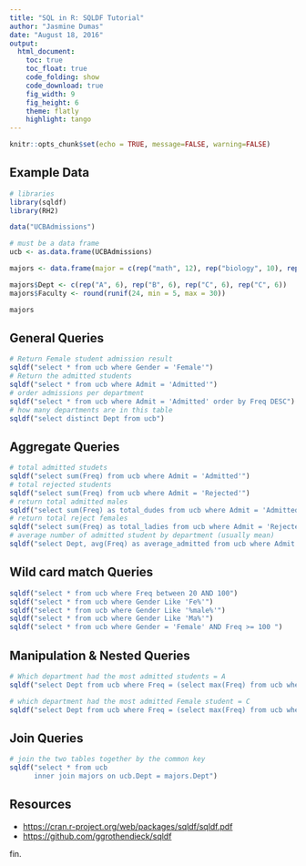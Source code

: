 ---
title: "SQL in R: SQLDF Tutorial"
author: "Jasmine Dumas"
date: "August 18, 2016"
output: 
  html_document:
    toc: true
    toc_float: true
    code_folding: show
    code_download: true
    fig_width: 9
    fig_height: 6
    theme: flatly
    highlight: tango
---

```{r setup, include=FALSE}
knitr::opts_chunk$set(echo = TRUE, message=FALSE, warning=FALSE)

```


## Example Data
```{r, data}
# libraries
library(sqldf)
library(RH2)

data("UCBAdmissions")

# must be a data frame
ucb <- as.data.frame(UCBAdmissions)

majors <- data.frame(major = c(rep("math", 12), rep("biology", 10), rep("engineering", 2)))

majors$Dept <- c(rep("A", 6), rep("B", 6), rep("C", 6), rep("C", 6))
majors$Faculty <- round(runif(24, min = 5, max = 30))

majors

```

## General Queries
```{r, general}
# Return Female student admission result
sqldf("select * from ucb where Gender = 'Female'")
# Return the admitted students
sqldf("select * from ucb where Admit = 'Admitted'")
# order admissions per department
sqldf("select * from ucb where Admit = 'Admitted' order by Freq DESC")
# how many departments are in this table
sqldf("select distinct Dept from ucb")

```

## Aggregate Queries
```{r, agg}
# total admitted studets
sqldf("select sum(Freq) from ucb where Admit = 'Admitted'")
# total rejected students
sqldf("select sum(Freq) from ucb where Admit = 'Rejected'")
# return total admitted males
sqldf("select sum(Freq) as total_dudes from ucb where Admit = 'Admitted' AND Gender = 'Male'")
# return total reject females
sqldf("select sum(Freq) as total_ladies from ucb where Admit = 'Rejected' AND Gender = 'Female'")
# average number of admitted student by department (usually mean)
sqldf("select Dept, avg(Freq) as average_admitted from ucb where Admit = 'Admitted' group by Dept")

```

## Wild card match Queries

```{r, wild}
sqldf("select * from ucb where Freq between 20 AND 100")
sqldf("select * from ucb where Gender Like 'Fe%'")
sqldf("select * from ucb where Gender Like '%male%'")
sqldf("select * from ucb where Gender Like 'Ma%'")
sqldf("select * from ucb where Gender = 'Female' AND Freq >= 100 ")
```


## Manipulation & Nested Queries
```{r, nest}
# Which department had the most admitted students = A
sqldf("select Dept from ucb where Freq = (select max(Freq) from ucb where Admit = 'Admitted')")

# which department had the most admitted Female student = C
sqldf("select Dept from ucb where Freq = (select max(Freq) from ucb where Gender = 'Female')")

```


## Join Queries
```{r, join}
# join the two tables together by the common key
sqldf("select * from ucb 
      inner join majors on ucb.Dept = majors.Dept")

```

## Resources

* [https://cran.r-project.org/web/packages/sqldf/sqldf.pdf](https://cran.r-project.org/web/packages/sqldf/sqldf.pdf)
* [https://github.com/ggrothendieck/sqldf](https://github.com/ggrothendieck/sqldf)



fin.
